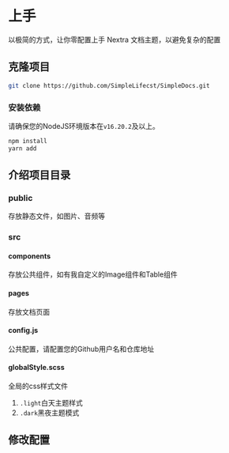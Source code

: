 # 上手

以极简的方式，让你零配置上手 Nextra 文档主题，以避免复杂的配置

## 克隆项目

```sh copy
git clone https://github.com/SimpleLifecst/SimpleDocs.git
```

### 安装依赖

请确保您的NodeJS环境版本在`v16.20.2`及以上。

```sh copy
npm install
yarn add
```

## 介绍项目目录


<FileTree>
  <FileTree.Folder name="SimpleDocs" defaultOpen>
    <FileTree.File name="public" />
    <FileTree.Folder name="src" defaultOpen>
      <FileTree.File name="components" />
      <FileTree.File name="pages" />
      <FileTree.File name="config.js" />
      <FileTree.File name="globalStyle.scss" />
    </FileTree.Folder>
    <FileTree.File name="next.config.js" />
    <FileTree.File name="theme.config.js" />
  </FileTree.Folder>
</FileTree>

### public

存放静态文件，如图片、音频等

### src

#### components

存放公共组件，如有我自定义的Image组件和Table组件

#### pages

存放文档页面

#### config.js

公共配置，请配置您的Github用户名和仓库地址

#### globalStyle.scss

全局的css样式文件

1. `.light`白天主题样式
2. `.dark`黑夜主题模式

## 修改配置
